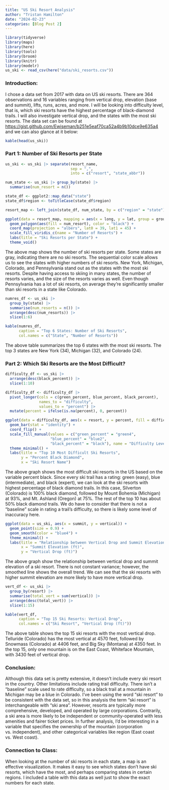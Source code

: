 ```yaml
---
title: "US Ski Resort Analysis"
author: "Tristan Hamilton"
date: "2024-02-23"
categories: [Blog Post 2]
---
```



```r
library(tidyverse)
library(maps)
library(here)
library(tools)
library(broom)
library(knitr)
library(modelr)
us_ski <- read_csv(here("data/ski_resorts.csv"))
```

### Introduction:
I chose a data set from 2017 with data on US ski resorts. There are 364 observations and 16 variables ranging from vertical drop, elevation (base and summit), lifts, runs, acres, and more. I will be looking into difficulty level, that is, which ski resorts have the highest percentage of black-diamond trails. I will also investigate vertical drop, and the states with the most ski resorts. The data set can be found at <https://gist.github.com/Ewiseman/b251e5eaf70ca52a4b9b10dce9e635a4> and we can also glance at it below:
```r
kable(head(us_ski))
```


### Part 1: Number of Ski Resorts per State
```r
us_ski <- us_ski |> separate(resort_name,
                             sep = ",",
                             into = c("resort", "state_abbr"))

num_state <- us_ski |> group_by(state) |>
  summarise(num_resort = n()) 

state_df <- ggplot2::map_data("state")
state_df$region <- toTitleCase(state_df$region)

resort_map <- left_join(state_df, num_state, by = c("region" = "state"))

ggplot(data = resort_map, mapping = aes(x = long, y = lat, group = group)) +
  geom_polygon(aes(fill = num_resort), color = "black") +
  coord_map(projection = "albers", lat0 = 39, lat1 = 45) +
  scale_fill_viridis_c(name = "Number of Resorts") +
  labs(title = "Ski Resorts per State") +
  theme_void() 
```
The above map shows the number of ski resorts per state. Some states are gray, indicating there are no ski resorts. The sequential color scale allows us to see the states with higher numbers of ski resorts. New York, Michigan, Colorado, and Pennsylvania stand out as the states with the most ski resorts. Despite having access to skiing in many states, the number of resorts varies, and the size of the resorts varies as well. Even though Pennsylvania has a lot of ski resorts, on average they're significantly smaller than ski resorts in a state like Colorado.

```r
numres_df <- us_ski |>
  group_by(state) |>
  summarise(num_resorts = n()) |>
  arrange(desc(num_resorts)) |>
  slice(1:6)

kable(numres_df,
      caption = "Top 6 States: Number of Ski Resorts",
      col.names = c("State", "Number of Resorts"))
```
The above table summarizes the top 6 states with the most ski resorts. The top 3 states are New York (34), Michigan (32), and Colorado (24). 

### Part 2: Which Ski Resorts are the Most Difficult?

```r
difficulty_df <- us_ski |>
  arrange(desc(black_percent)) |>
  slice(1:10) 

difficulty_df <- difficulty_df |>
  pivot_longer(cols = c(green_percent, blue_percent, black_percent),
               names_to = "difficulty",
               values_to = "percent") |>
  mutate(percent = ifelse(is.na(percent), 0, percent))

ggplot(data = difficulty_df, aes(x = resort, y = percent, fill = difficulty)) +
  geom_bar(stat = "identity") +
  coord_flip() +
  scale_fill_manual(values = c("green_percent" = "green4",
                    "blue_percent" = "blue2",
                    "black_percent" = "black"), name = "Difficulty Level") +
  theme_minimal() +
  labs(title = "Top 10 Most Difficult Ski Resorts",
       y = "Percent Black Diamond",
       x = "Ski Resort Name")
```
The above graph shows the most difficult ski resorts in the US based on the variable percent black. Since every ski trail has a rating: green (easy), blue (intermediate), and black (expert), we can look at the ski resorts with highest percentage of black diamond trails. In this case, Silverton (Colorado) is 100% black diamond, followed by Mount Bohemia (Michigan) at 93%, and Mt. Ashland (Oregon) at 75%. The rest of the top 10 has about 50% black diamond trails. We do have to consider that there is not a "baseline" scale in rating a trail's difficulty, so there is likely some level of inaccuracy here. 

```r
ggplot(data = us_ski, aes(x = summit, y = vertical)) +
  geom_point(size = 0.9) +
  geom_smooth(color = "blue4") +
  theme_minimal() +
  labs(title = "Relationship between Vertical Drop and Summit Elevation",
       x = "Summit Elevation (ft)",
       y = "Vertical Drop (ft)")
```
The above graph show the relationship between vertical drop and summit elevation of a ski resort. There is not constant variance; however, the smoothed line shows the overall trend. We can see that the ski resorts with higher summit elevation are more likely to have more vertical drop. 

```r
vert_df <- us_ski |>
  group_by(resort) |>
  summarise(total_vert = sum(vertical)) |>
  arrange(desc(total_vert)) |>
  slice(1:15)

kable(vert_df,
      caption = "Top 15 Ski Resorts: Vertical Drop",
      col.names = c("Ski Resort", "Vertical Drop (ft)"))
```
The above table shows the top 15 ski resorts with the most vertical drop. Telluride (Colorado) has the most vertical at 4570 feet, followed by Snowmass (Colorado) at 4406 feet, and Big Sky (Montana) at 4350 feet. In the top 15, only one mountain is on the East Coast, Whiteface Mountain, with 3430 feet of vertical drop. 

### Conclusion: 
Although this data set is pretty extensive, it doesn't include every ski resort in the country. Other limitations include rating trail difficulty. There isn't a "baseline" scale used to rate difficulty, so a black trail at a mountain in Michigan may be a blue in Colorado. I've been using the word "ski resort" to be consistent with the data set, so in this analysis the term "ski resort" is interchangeable with "ski area". However, resorts are typically more comprehensive, developed, and operated by large corporations. Contrarily, a ski area is more likely to be independent or community-operated with less amenities and fairer ticket prices. In further analysis, I'd be interesting in a variable that specifies the ownership of the mountain (corporation vs. independent), and other categorical variables like region (East coast vs. West coast). 

### Connection to Class: 
When looking at the number of ski resorts in each state, a map is an effective visualization. It makes it easy to see which states don't have ski resorts, which have the most, and perhaps comparing states in certain regions. I included a table with this data as well just to show the exact numbers for each state. 
